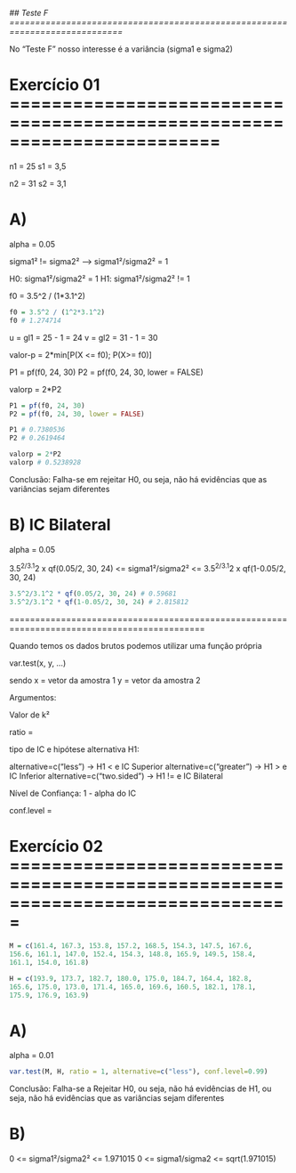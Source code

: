 *## Teste F ============================================================================*

No "Teste F" nosso interesse é a variância (sigma1 e sigma2)

# Exercício 01 ========================================================================

n1 = 25
s1 = 3,5

n2 = 31
s2 = 3,1


# A)

alpha = 0.05

sigma1² != sigma2² --> sigma1²/sigma2² = 1

H0: sigma1²/sigma2² = 1
H1: sigma1²/sigma2² != 1

f0 = 3.5^2 / (1*3.1^2)
```r
f0 = 3.5^2 / (1^2*3.1^2)
f0 # 1.274714
```

u = gl1 = 25 - 1 = 24
v = gl2 = 31 - 1 = 30

valor-p = 2*min[P(X <= f0); P(X>= f0)]

P1 = pf(f0, 24, 30)
P2 = pf(f0, 24, 30, lower = FALSE)

valorp = 2*P2
```r
P1 = pf(f0, 24, 30)
P2 = pf(f0, 24, 30, lower = FALSE)

P1 # 0.7380536
P2 # 0.2619464

valorp = 2*P2
valorp # 0.5238928
```

Conclusão: Falha-se em rejeitar H0, ou seja, não há evidências que as variâncias sejam
diferentes


# B) IC Bilateral

alpha = 0.05

3.5^2/3.1^2 x qf(0.05/2, 30, 24) <= sigma1²/sigma2² <= 3.5^2/3.1^2 x qf(1-0.05/2, 30, 24)
```r
3.5^2/3.1^2 * qf(0.05/2, 30, 24) # 0.59681
3.5^2/3.1^2 * qf(1-0.05/2, 30, 24) # 2.815812
```

============================================================================================

Quando temos os dados brutos podemos utilizar uma função própria

var.test(x, y, ...)

sendo x = vetor da amostra 1
y = vetor da amostra 2

Argumentos:

Valor de k²
  
  ratio =
  
tipo de IC e hipótese alternativa H1:
  
  alternative=c("less") -> H1 < e IC Superior
  alternative=c("greater") -> H1 > e IC Inferior
  alternative=c("two.sided") -> H1 != e IC Bilateral
  
Nível de Confiança: 1 - alpha do IC

  conf.level = 
  

# Exercício 02 ===============================================================================

```r
M = c(161.4, 167.3, 153.8, 157.2, 168.5, 154.3, 147.5, 167.6, 
156.6, 161.1, 147.0, 152.4, 154.3, 148.8, 165.9, 149.5, 158.4, 
161.1, 154.0, 161.8)

H = c(193.9, 173.7, 182.7, 180.0, 175.0, 184.7, 164.4, 182.8, 
165.6, 175.0, 173.0, 171.4, 165.0, 169.6, 160.5, 182.1, 178.1, 
175.9, 176.9, 163.9)
```


# A)

alpha = 0.01

```r
var.test(M, H, ratio = 1, alternative=c("less"), conf.level=0.99)
```


Conclusão: Falha-se a Rejeitar H0, ou seja, não há evidências de H1, ou seja, não há
evidências que as variâncias sejam diferentes

# B)

0 <= sigma1²/sigma2² <= 1.971015
0 <= sigma1/sigma2 <= sqrt(1.971015)






